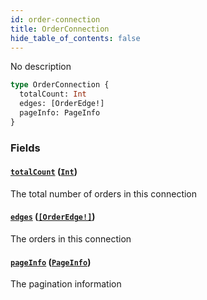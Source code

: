 ```yaml
---
id: order-connection
title: OrderConnection
hide_table_of_contents: false
---
```



No description

```graphql
type OrderConnection {
  totalCount: Int
  edges: [OrderEdge!]
  pageInfo: PageInfo
}
```


### Fields

#### [`totalCount`](#) ([`Int`](/mainnet/api/graphql/scalars/int))

The total number of orders in this connection


#### [`edges`](#) ([`[OrderEdge!]`](/mainnet/api/graphql/objects/order-edge))

The orders in this connection


#### [`pageInfo`](#) ([`PageInfo`](/mainnet/api/graphql/objects/page-info))

The pagination information




